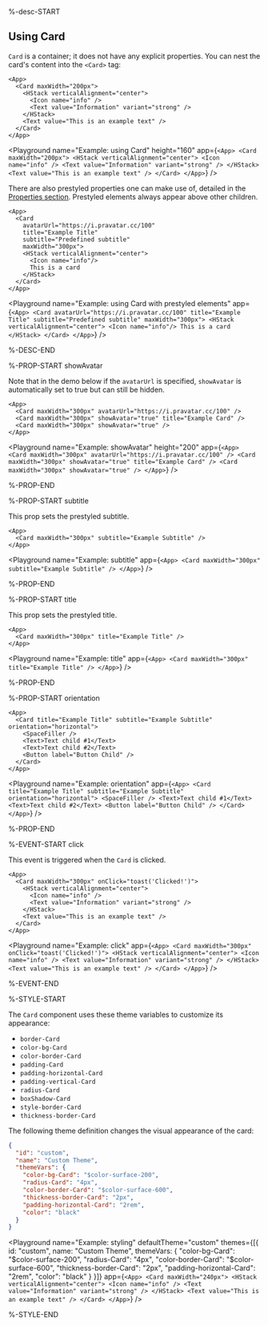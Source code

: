 %-desc-START

## Using Card

`Card` is a container; it does not have any explicit properties.
You can nest the card's content into the `<Card>` tag:

```ueml copy
<App>
  <Card maxWidth="200px">
    <HStack verticalAlignment="center">
      <Icon name="info" />
      <Text value="Information" variant="strong" />
    </HStack>
    <Text value="This is an example text" />
  </Card>
</App>
```

<Playground
  name="Example: using Card"
  height="160"
  app={`
    <App>
      <Card maxWidth="200px">
        <HStack verticalAlignment="center">
          <Icon name="info" />
          <Text value="Information" variant="strong" />
        </HStack>
        <Text value="This is an example text" />
      </Card>
    </App>
  `}
/>

There are also prestyled properties one can make use of, detailed in the [Properties section](#properties).
Prestyled elements always appear above other children.

```ueml copy
<App>
  <Card
    avatarUrl="https://i.pravatar.cc/100"
    title="Example Title"
    subtitle="Predefined subtitle"
    maxWidth="300px">
    <HStack verticalAlignment="center">
      <Icon name="info"/>
      This is a card
    </HStack>
  </Card>
</App>
```

<Playground
  name="Example: using Card with prestyled elements"
  app={`
    <App>
      <Card
        avatarUrl="https://i.pravatar.cc/100"
        title="Example Title"
        subtitle="Predefined subtitle"
        maxWidth="300px">
        <HStack verticalAlignment="center">
          <Icon name="info"/>
          This is a card
        </HStack>
      </Card>
    </App>
  `}
/>

%-DESC-END

%-PROP-START showAvatar

Note that in the demo below if the `avatarUrl` is specified, `showAvatar` is automatically set to true but can still be hidden.

```ueml copy /showAvatar="true"/
<App>
  <Card maxWidth="300px" avatarUrl="https://i.pravatar.cc/100" />
  <Card maxWidth="300px" showAvatar="true" title="Example Card" />
  <Card maxWidth="300px" showAvatar="true" />
</App>
```

<Playground
  name="Example: showAvatar"
  height="200"
  app={`
    <App>
      <Card maxWidth="300px" avatarUrl="https://i.pravatar.cc/100" />
      <Card maxWidth="300px" showAvatar="true" title="Example Card" />
      <Card maxWidth="300px" showAvatar="true" />
    </App>
  `}
/>

%-PROP-END

%-PROP-START subtitle

This prop sets the prestyled subtitle.

```ueml copy /subtitle="Example Subtitle"/
<App>
  <Card maxWidth="300px" subtitle="Example Subtitle" />
</App>
```

<Playground
  name="Example: subtitle"
  app={`
    <App>
      <Card maxWidth="300px" subtitle="Example Subtitle" />
    </App>
  `}
/>

%-PROP-END

%-PROP-START title

This prop sets the prestyled title.

```ueml copy
<App>
  <Card maxWidth="300px" title="Example Title" />
</App>
```

<Playground
  name="Example: title"
  app={`
    <App>
      <Card maxWidth="300px" title="Example Title" />
    </App>
  `}
/>

%-PROP-END

%-PROP-START orientation

```ueml copy /orientation="horizontal"/
<App>
  <Card title="Example Title" subtitle="Example Subtitle" orientation="horizontal">
    <SpaceFiller />
    <Text>Text child #1</Text>
    <Text>Text child #2</Text>
    <Button label="Button Child" />
  </Card>
</App>
```

<Playground
  name="Example: orientation"
  app={`
  <App>
    <Card title="Example Title" subtitle="Example Subtitle" orientation="horizontal">
      <SpaceFiller />
      <Text>Text child #1</Text>
      <Text>Text child #2</Text>
      <Button label="Button Child" />
    </Card>
  </App>
  `}
/>

%-PROP-END

%-EVENT-START click

This event is triggered when the `Card` is clicked.

```ueml copy
<App>
  <Card maxWidth="300px" onClick="toast('Clicked!')">
    <HStack verticalAlignment="center">
      <Icon name="info" />
      <Text value="Information" variant="strong" />
    </HStack>
    <Text value="This is an example text" />
  </Card>
</App>
```

<Playground
  name="Example: click"
  app={`
    <App>
      <Card maxWidth="300px" onClick="toast('Clicked!')">
        <HStack verticalAlignment="center">
          <Icon name="info" />
          <Text value="Information" variant="strong" />
        </HStack>
        <Text value="This is an example text" />
      </Card>
    </App>
  `}
/>

%-EVENT-END

%-STYLE-START

The `Card` component uses these theme variables to customize its appearance:

- `border-Card`
- `color-bg-Card`
- `color-border-Card`
- `padding-Card`
- `padding-horizontal-Card`
- `padding-vertical-Card`
- `radius-Card`
- `boxShadow-Card`
- `style-border-Card`
- `thickness-border-Card`

The following theme definition changes the visual appearance of the card:

```json
{
  "id": "custom",
  "name": "Custom Theme",
  "themeVars": {
    "color-bg-Card": "$color-surface-200",
    "radius-Card": "4px",
    "color-border-Card": "$color-surface-600",
    "thickness-border-Card": "2px",
    "padding-horizontal-Card": "2rem",
    "color": "black"
  }
}
```

<Playground
  name="Example: styling"
  defaultTheme="custom"
  themes={[{
    id: "custom",
    name: "Custom Theme",
    themeVars: {
      "color-bg-Card": "$color-surface-200",
      "radius-Card": "4px",
      "color-border-Card": "$color-surface-600",
      "thickness-border-Card": "2px",
      "padding-horizontal-Card": "2rem",
      "color": "black"
    }
  }]}
  app={`
    <App>
      <Card maxWidth="240px">
        <HStack verticalAlignment="center">
          <Icon name="info" />
          <Text value="Information" variant="strong" />
        </HStack>
        <Text value="This is an example text" />
      </Card>
    </App>
  `}
/>

%-STYLE-END

